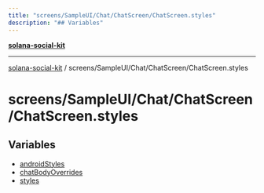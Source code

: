```yaml
---
title: "screens/SampleUI/Chat/ChatScreen/ChatScreen.styles"
description: "## Variables"
---
```


[**solana-social-kit**](../../../../../README.mdx)

***

[solana-social-kit](../../../../../README.mdx) / screens/SampleUI/Chat/ChatScreen/ChatScreen.styles

# screens/SampleUI/Chat/ChatScreen/ChatScreen.styles

## Variables

- [androidStyles](variables/androidStyles.mdx)
- [chatBodyOverrides](variables/chatBodyOverrides.mdx)
- [styles](variables/styles.mdx)
